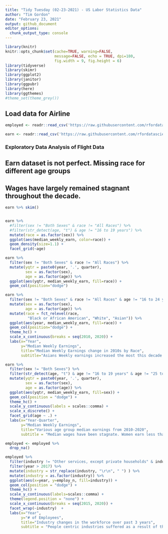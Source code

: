 ---
title: "Tidy Tuesday (02-23-2021) - US Labor Statistics Data"
author: "Tim Gordon"
date: "February 23, 2021"
output: github_document
editor_options: 
  chunk_output_type: console
---

```{r setup, include=FALSE}
library(knitr)
knitr::opts_chunk$set(cache=TRUE, warning=FALSE,
                      message=FALSE, echo = TRUE, dpi=180,
                      fig.width = 9, fig.height = 6)
library(tidyverse)
library(skimr)
library(ggplot2)
library(janitor)
library(ggpubr)
library(here)
library(ggthemes)
#theme_set(theme_grey())
```

## Load data for Airline

```{r}
employed <- readr::read_csv('https://raw.githubusercontent.com/rfordatascience/tidytuesday/master/data/2021/2021-02-23/employed.csv')

earn <- readr::read_csv('https://raw.githubusercontent.com/rfordatascience/tidytuesday/master/data/2021/2021-02-23/earn.csv')

```

### Exploratory Data Analysis of Flight Data
## Earn dataset is not perfect. Missing race for different age groups
## Wages have largely remained stagnant throughout the decade.

```{r}
earn %>% skim()


earn %>%
  #filter(sex != "Both Sexes" & race != "All Races") %>% 
  #filter(str_detect(age, "t") & age != "16 to 19 years") %>%
  mutate(race = as.factor(sex)) %>%
  ggplot(aes(median_weekly_earn, color=race)) +
  geom_density(size=1.1) + 
  facet_grid(~age)

earn %>%
  filter(sex != "Both Sexes" & race != "All Races") %>%
  mutate(yqtr = paste0(year, '.', quarter),
         sex = as.factor(sex),
         age = as.factor(age)) %>%
  ggplot(aes(yqtr, median_weekly_earn, fill=race)) +
  geom_col(position="dodge")

earn %>%
  filter(sex != "Both Sexes" & race != "All Races" & age != "16 to 24 years" & age != "25 to 54 years") %>%
  mutate(sex = as.factor(sex),
         age = as.factor(age)) %>%
  mutate(race = fct_relevel(race, 
          "Black or African American", "White", "Asian")) %>%
  ggplot(aes(year, median_weekly_earn, fill=race)) +
  geom_col(position="dodge") +
  theme_hc() +
  scale_x_continuous(breaks = seq(2010, 2020)) +
  labs(x="Year", 
       y="Median Weekly Earnings", 
       title="Median Weekly Earnings change in 2010s by Race",
       subtitle="Asians Weekly earnings increased the most this decade.")

earn %>%
  filter(sex != "Both Sexes") %>%
  filter(str_detect(age, "t") & age != "16 to 19 years" & age != "25 to 54 years" & age != "16 to 24 years") %>%
  mutate(yqtr = paste0(year, '.', quarter),
         sex = as.factor(sex),
         age = as.factor(age)) %>%
  ggplot(aes(yqtr, median_weekly_earn, fill=sex)) +
  geom_col(position = "dodge") +
  theme_hc() +
  scale_y_continuous(labels = scales::comma) +
  scale_x_discrete() +
  facet_grid(age ~ .) +
  labs(x="Year-Quarter",
       y="Median Weekly Earnings",
       title="Various age group median earnings from 2010-2020", 
       subtitle = "Median wages have been stagnate. Women earn less than men across all ages.")

```

```{r}
employed <- employed %>%
  drop_na() 

employed %>% 
  filter(industry != "Other services, except private households" & industry != "Private households" & industry != "Wholesale and retail trade") %>%
  filter(year > 2017) %>%
  mutate(industry = str_replace(industry, "\r\n", " ") ) %>%
  mutate(industry = as.factor(industry)) %>%
  ggplot(aes(x=year, y=employ_n, fill=industry)) +
  geom_col(position = "dodge") +
  theme_hc() +
  scale_y_continuous(labels=scales::comma) +
  theme(legend.position = "none") +
  scale_x_continuous(breaks = seq(2015, 2020)) +
  facet_wrap(~industry)  +
  labs(x="Year",
       y="# of Employees", 
       title="Industry changes in the workforce over past 3 years",
       subtitle = "People centric industries suffered as a result of the pandemic.")
```

